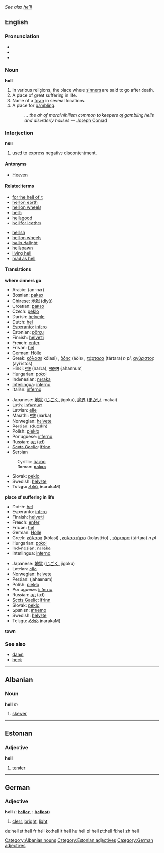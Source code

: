 ''See also [[he'll|he’ll]]''
==English==

{{wikipedia}}
===Pronunciation===
*{{AHD|hel}}
*{{IPA|/hɛl/}}
*{{SAMPA|/hEl/}}

===Noun===
'''hell'''
# In various religions, the place where [[sinner]]s are said to go after death.
# A place of great suffering in life.
# Name of a [[town]] in several locations.
# A place for [[gambling]]. 
#:''... the air of moral nihilism common to keepers of gambling hells and disorderly houses'' — [[w:Joseph Conrad|Joseph Conrad]]
{{cattag|Religion}}

===Interjection===
'''hell'''
# used to express negative discontentment.

====Antonyms====
*[[Heaven]]

====Related terms====
{{top}}
*[[for the hell of it]]
*[[hell on earth]]
*[[hell on wheels]]
*[[hella]]
*[[hellagood]]
*[[hell for leather]]
{{mid}}
*[[hellish]]
*[[hell on wheels]]
*[[hell's delight|hell’s delight]]
*[[hellspawn]]
*[[living hell]]
*[[mad as hell]]
{{bottom}}

====Translations====
'''where sinners go'''
{{top}}
*Arabic: {{ARchar|[[النار]]}} (an-nār) {{m}}
*Bosnian: [[pakao#Bosnian|pakao]] {{m}}
*Chinese: [[地狱]] (dìyù)
*Croatian: [[pakao]]
*Czech: [[peklo]] {{n}}
*Danish: [[helvede]]
*Dutch: [[hel]]
*[[Esperanto]]: [[infero]]
*Estonian: [[põrgu]]
*Finnish: [[helvetti]]
*French: [[enfer]] {{m}}
*Frisian: [[hel]]
*German: [[Hölle]] {{f}}
*Greek: [[κόλαση]] kólasi) {{f}}, [[άδης]] (áðis) {{m}}, [[τάρταρα]] (tártara) ''n pl'', [[αγύριστος]] (ayíristos) {{m}}
*Hindi: [[नर्क]] (narka), [[जहन्नुम]] (jahannum)
*Hungarian: [[pokol]]
*Indonesian: [[neraka]]
*[[Interlingua]]: [[inferno]]
*Italian: [[inferno]] {{m}}
{{mid}}
*Japanese: [[地獄]] ([[じごく]], jigoku), [[魔界]] ([[まかい]], makai)
*Latin: [[infernum]] {{n}}
*Latvian: [[elle]] {{f}}
*Marathi: [[नर्क]] (narka)
*Norwegian: [[helvete]] {{n}}
*Persian: {{FAchar|[[دوزخ]]}} (duzakh)
*Polish: [[piekło]] {{m}}
*Portuguese: [[inferno]] {{m}}
*Russian: [[ад]] (ad) {{m}}
*[[Scots Gaelic]]: [[Ifrinn]] {{f}}
*Serbian
:Cyrillic: [[пакао#Serbian|пакао]] {{m}}
:Roman: [[pakao#Serbian|pakao]] {{m}}
*Slovak: [[peklo]] {{n}}
*Swedish: [[helvete]] {{n}}
*Telugu: [[నరకం]] (narakaM)
{{bottom}}

'''place of suffering in life'''
{{top}}
*Dutch: [[hel]]
*Esperanto: [[infero]]
*Finnish: [[helvetti]]
*French: [[enfer]] {{m}}
*Frisian: [[hel]]
*German: [[Hölle]] {{f}}
*Greek: [[κόλαση]] (kólasi) {{f}}, [[κολαστήριο]] (kolastírio) {{n}}, [[τάρταρα]] (tártara) ''n pl''
*Hungarian: [[pokol]]
*Indonesian: [[neraka]]
*Interlingua: [[inferno]]
{{mid}}
*Japanese: [[地獄]] ([[じごく]], jigoku)
*Latvian: [[elle]] {{f}}
*Norwegian: [[helvete]] {{n}}
*Persian: {{FAchar|[[جهنم]]}} (jahannam)
*Polish: [[piekło]] {{m}}
*Portuguese: [[inferno]] {{m}}
*Russian: [[ад]] (ad) {{m}}
*[[Scots Gaelic]]: [[Ifrinn]] {{f}}
*Slovak: [[peklo]] {{n}}
*Spanish: [[infierno]] {{m}}
*Swedish: [[helvete]] {{n}}
*Telugu: [[నరకం]] (narakaM)
{{bottom}}

'''town'''
{{top}}
{{mid}}
{{bottom}}

===See also===
*[[damn]]
*[[heck]]

----

==Albanian==
===Noun===
'''hell''' ''m''

# [[skewer]]

[[Category:Albanian nouns]]

----

==Estonian==
===Adjective===
'''hell'''

# [[tender]]

[[Category:Estonian adjectives]]

----

==German==
===Adjective===
'''hell'''  ({{compar}}: '''[[heller]]''', {{superl}}: '''[[hellest]]''')
#[[clear]], [[bright]], [[light]]

[[Category:German adjectives]]

[[de:hell]]
[[et:hell]]
[[fr:hell]]
[[ko:hell]]
[[it:hell]]
[[hu:hell]]
[[pl:hell]]
[[pt:hell]]
[[fi:hell]]
[[zh:hell]]
